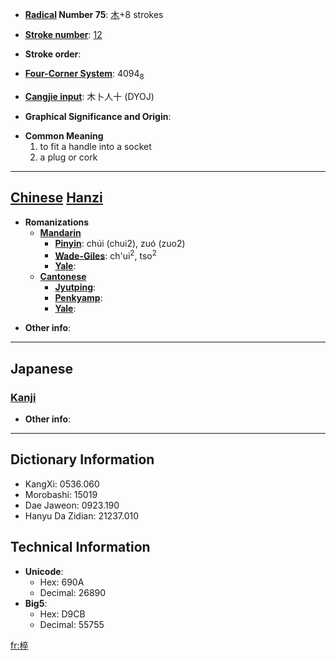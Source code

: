 * '''[[Wiktionary:Chinese radical index| Radical]] Number 75''': [[Wiktionary:Chinese radical index 木|木]]+8 strokes

* '''[[Wiktionary:Chinese total strokes index|Stroke number]]''': [[Wiktionary:Chinese total strokes index 12|12]]

* '''Stroke order''': 

* '''[[Wiktionary:Chinese four corner index|Four-Corner System]]''': 4094<sub>8</sub>

* '''[[Wiktionary:Chinese Cangjie index|Cangjie input]]''': 木卜人十 (DYOJ)

* '''Graphical Significance and Origin''': 

* '''Common Meaning'''
*#to fit a handle into a socket
*# a plug or cork


----

== [[Chinese]] [[Hanzi]] ==

* '''Romanizations'''
** '''[[Mandarin]]'''
*** '''[[Pinyin]]''': chúi (chui2), zuó (zuo2)
*** '''[[Wade-Giles]]''': ch'ui<sup>2</sup>, tso<sup>2</sup>
*** '''[[Yale]]''': 
** '''[[Cantonese]]'''
*** '''[[Jyutping]]''':
*** '''[[Penkyamp]]''': 
*** '''[[Yale]]''': 

* '''Other info''': 

----

==Japanese==
===[[Kanji]]===
{{kanji|on readings=[[そつ]] (sotsu), [[さつ]] (satsu), [[すい]] (sui)|kun readings=[[ほぞ]] (hozo)}}

* '''Other info''':  

----

== Dictionary Information ==

* KangXi: 0536.060
* Morobashi: 15019
* Dae Jaweon: 0923.190
* Hanyu Da Zidian: 21237.010

== Technical Information ==

* '''Unicode''':
** Hex: 690A
** Decimal: 26890
* '''Big5''':
** Hex: D9CB
** Decimal: 55755

[[fr:椊]]